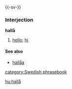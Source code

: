 {{-sv-}}
===Interjection===
'''hallå'''

#[[hello]]; [[hi]]

====See also====
*[[hallåa]]

[[category:Swedish phrasebook]]

[[hu:hallå]]